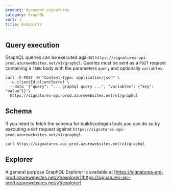 ```yaml
---
product: document-signatures
category: GraphQL
sort: 1
title: Endpoints
---
```



## Query execution

GraphQL queries can be executed against `https://signatures-api-prod.azurewebsites.net/v1/graphql`. Queries must be sent as a `POST` request containing a `JSON` body with the parameters `query` and optionally `variables`.

```
curl -X POST -H "Content-Type: application/json" \
  -u clientId:clientSecret \
  --data '{"query": "... graphql query ...", "variables": {"key": "value"}}'\ 
  https://signatures-api-prod.azurewebsites.net/v1/graphql
```

## Schema

If you need to fetch the schema for build/codegen tools you can do so by executing a `GET` request against `https://signatures-api-prod.azurewebsites.net/v1/graphql`.

```
curl https://signatures-api-prod.azurewebsites.net/v1/graphql
```

## Explorer

A general purpose GraphQL Explorer is available at [https://signatures-api-prod.azurewebsites.net/v1/explorer](https://signatures-api-prod.azurewebsites.net/v1/explorer)